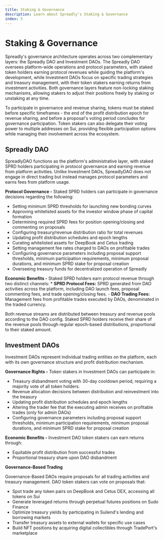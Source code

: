 ```yaml
---
title: Staking & Governance
description: Learn about Spreadly's Staking & Governance
index: 5
---
```


# Staking & Governance

Spreadly's governance architecture operates across two complementary layers: the Spreadly DAO and Investment DAOs. 
The Spreadly DAO oversees platform-wide operations and protocol parameters, with staked token holders earning 
protocol revenues while guiding the platform's development, while Investment DAOs focus on specific trading strategies 
and treasury management, with their token stakers earning returns from investment activities. Both governance layers 
feature non-locking staking mechanisms, allowing stakers to adjust their positions freely by staking or unstaking at any time.

To participate in governance and revenue sharing, tokens must be staked before specific timeframes - the end of 
the profit distribution epoch for revenue sharing, and before a proposal's voting period concludes for governance 
participation. Token stakers can also delegate their voting power to multiple addresses on Sui, providing flexible 
participation options while managing their involvement across the ecosystem.

## Spreadly DAO

SpreadlyDAO functions as the platform's administrative layer, with staked SPRD holders participating 
in protocol governance and earning revenue from platform activities. Unlike Investment DAOs, 
SpreadlyDAO does not engage in direct trading but instead manages protocol parameters and earns fees from platform usage.

**Protocol Governance -** Staked SPRD holders can participate in governance decisions regarding the following:
  - Setting minimum SPRD thresholds for launching new bonding curves
  - Approving whitelisted assets for the investor window phase of capital formation
  - Determining required SPRD fees for position opening/closing and commenting on proposals
  - Configuring treasury/revenue distribution ratio for total revenues
  - Updating profit distribution schedules and epoch lengths
  - Curating whitelisted assets for DeepBook and Cetus trading
  - Setting management fee rates charged to DAOs on profitable trades
  - Configuring governance parameters including proposal support thresholds, minimum participation requirements, 
  minimum proposal durations, and minimum SPRD stake for proposal creation
  - Overseeing treasury funds for decentralized operation of Spreadly


**Economic Benefits -** Staked SPRD holders earn protocol revenue through two distinct channels:
    * **SPRD Protocol Fees:** SPRD generated from DAO activities across the platform, including DAO launch fees, proposal commenting 
    fees, and trade opening/closing fees.
    - **DAO Trading Fees:** Management fees from profitable trades executed by DAOs, denominated in the traded currency.

Both revenue streams are distributed between treasury and revenue pools according to the DAO config. 
Staked SPRD holders receive their share of the revenue pools through regular epoch-based distributions, 
proportional to their staked amount.

## Investment DAOs

Investment DAOs represent individual trading entities on the platform, each with its own governance structure
and profit distribution mechanism.

**Governance Rights -** Token stakers in Investment DAOs can participate in:
  - Treasury disbandment voting with 30-day cooldown period, requiring a majority vote of all token holders. 
  - Revenue allocation decisions between distribution and reinvestment into the treasury
  - Updating profit distribution schedules and epoch lengths
  - Altering the trader fee that the executing admin receives on profitable trades (only for admin DAOs)
  - Configuring governance parameters including proposal support thresholds, minimum participation requirements, 
  minimum proposal durations, and minimum SPRD stake for proposal creation

**Economic Benefits -** Investment DAO token stakers can earn returns through:
  - Equitable profit distribution from successful trades
  - Proportional treasury share upon DAO disbandment

  **Governance-Based Trading** 
  
  Governance-Based DAOs require proposals for all trading activities and treasury management. DAO token stakers can vote on proposals that:

  - Spot trade any token pairs on DeepBook and Cetus DEX, accessing all tokens on Sui
  - Generate leveraged returns through perpetual futures positions on Sudo Finance
  - Optimize treasury yields by participating in Suilend's lending and borrowing markets
  - Transfer treasury assets to external wallets for specific use cases
  - Build NFT positions by acquiring digital collectibles through TradePort's marketplace